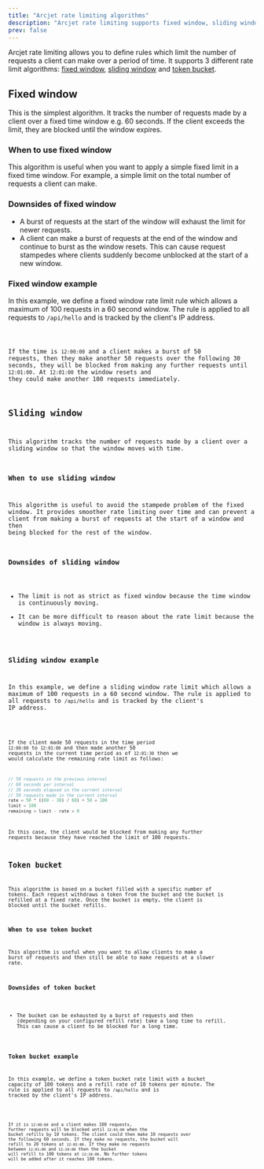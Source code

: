 ```yaml
---
title: "Arcjet rate limiting algorithms"
description: "Arcjet rate limiting supports fixed window, sliding window, and token bucket algorithms."
prev: false
---
```



Arcjet rate limiting allows you to define rules which limit the number of
requests a client can make over a period of time. It supports 3 different rate
limit algorithms: [fixed window](#fixed-window), [sliding
window](#sliding-window) and [token bucket](#token-bucket).

<WhatIsArcjet />

## Fixed window

This is the simplest algorithm. It tracks the number of requests made by a
client over a fixed time window e.g. 60 seconds. If the client exceeds the
limit, they are blocked until the window expires.

### When to use fixed window

This algorithm is useful when you want to apply a simple fixed limit in a fixed
time window. For example, a simple limit on the total number of requests a
client can make.

### Downsides of fixed window

- A burst of requests at the start of the window will exhaust the limit for
  newer requests.
- A client can make a burst of requests at the end of the window and continue to
  burst as the window resets. This can cause request stampedes where clients
  suddenly become unblocked at the start of a new window.

### Fixed window example

In this example, we define a fixed window rate limit rule which allows a maximum
of 100 requests in a 60 second window. The rule is applied to all requests to
`/api/hello` and is tracked by the client's IP address.

<Code code={FixedWindow} lang="ts" />

If the time is `12:00:00` and a client makes a burst of 50 requests, then they
make another 50 requests over the following 30 seconds, they will be blocked
from making any further requests until `12:01:00`. At `12:01:00` the window
resets and they could make another 100 requests immediately.

## Sliding window

This algorithm tracks the number of requests made by a client over a sliding
window so that the window moves with time.

### When to use sliding window

This algorithm is useful to avoid the stampede problem of the fixed window. It
provides smoother rate limiting over time and can prevent a client from making a
burst of requests at the start of a window and then being blocked for the rest
of the window.

### Downsides of sliding window

- The limit is not as strict as fixed window because the time window is
  continuously moving.
- It can be more difficult to reason about the rate limit because the window is
  always moving.

### Sliding window example

In this example, we define a sliding window rate limit which allows a maximum of
100 requests in a 60 second window. The rule is applied to all requests to
`/api/hello` and is tracked by the client's IP address.

<Code code={SlidingWindow} lang="ts" />

If the client made 50 requests in the time period `12:00:00` to `12:01:00` and
then made another 50 requests in the current time period as of `12:01:30` then we
would calculate the remaining rate limit as follows:

```ts
// 50 requests in the previous interval
// 60 seconds per interval
// 30 seconds elapsed in the current interval
// 50 requests made in the current interval
rate = 50 * ((60 - 30) / 60) + 50 = 100
limit = 100
remaining = limit - rate = 0
```

In this case, the client would be blocked from making any further requests
because they have reached the limit of 100 requests.

## Token bucket

This algorithm is based on a bucket filled with a specific number of tokens.
Each request withdraws a token from the bucket and the bucket is refilled at a
fixed rate. Once the bucket is empty, the client is blocked until the bucket
refills.

### When to use token bucket

This algorithm is useful when you want to allow clients to make a burst of
requests and then still be able to make requests at a slower rate.

### Downsides of token bucket

- The bucket can be exhausted by a burst of requests and then (depending on your
  configured refill rate) take a long time to refill. This can cause a client to
  be blocked for a long time.

### Token bucket example

In this example, we define a token bucket rate limit with a bucket capacity of
100 tokens and a refill rate of 10 tokens per minute. The rule is applied to all
requests to `/api/hello` and is tracked by the client's IP address.

<Code code={TokenBucket} lang="ts" />

If it is `12:00:00` and a client makes 100 requests, further requests will be
blocked until `12:01:00` when the bucket refills by 10 tokens. The client could
then make 10 requests over the following 60 seconds. If they make no requests,
the bucket will refill to 20 tokens at `12:02:00`. If they make no requests
between `12:01:00` and `12:10:00` then the bucket will refill to 100 tokens at
`12:10:00`. No further tokens will be added after it reaches 100 tokens.
